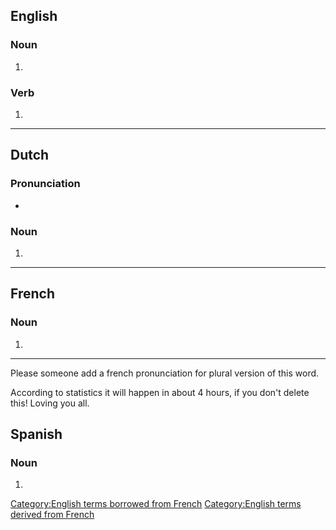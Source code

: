 {{also|cliches|clichês}}
==English==

===Noun===
{{head|en|noun form}}

# {{plural of|cliché|lang=en}}

===Verb===
{{head|en|verb form}}

# {{en-third-person singular of|cliché}}

[[Category:English terms borrowed from French]]
[[Category:English terms derived from French]]

----

==Dutch==

===Pronunciation===
* {{audio|Nl-clichés.ogg|Audio|lang=nl}}

===Noun===
{{head|nl|noun plural form}}

# {{nl-noun form of|pl|cliché}}

----

==French==

===Noun===
{{head|fr|noun plural form|g=m}}

# {{plural of|cliché|lang=fr}}

----

Please someone add a french pronunciation for plural version of this word. 

According to statistics it will happen in about 4 hours, if you don't delete this! Loving you all.

==Spanish==

===Noun===
{{head|es|noun form|g=m-p}}

# {{plural of|cliché|lang=es}}
